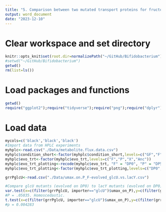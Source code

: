 ```yaml
---
title: "5. Comparison between two mutated transport proteins for fructose"
output: word_document
date: "2023-12-10"
---
```



# Clear workspace and set directory
```r
knitr::opts_knit$set(root.dir=normalizePath("~/GitHub/Bifidobacterium"))
#setwd("~/GitHub/Bifidobacterium")
getwd()
rm(list=ls())
```

# Load packages and functions
```r
getwd()
require("ggplot2");require("tidyverse");require("png");require("dplyr");require("grid");require("vegan");require("indicspecies");require("ggrepel");require("gridExtra")
```

# Load data
```r
mycols=c('black','black','black')
#Import data from HPLC experiments
myhplc<-read.csv("./Data/metabolite.flux.data.csv")
myhplc$condition_short<-factor(myhplc$condition_short,levels=c("GF","F"))
myhplc$evo_trt<-factor(myhplc$evo_trt,levels=c("F","P","X","Anc"))
myhplc$evo_trt_plotting<-recode(myhplc$evo_trt, "F" = "DP0", "P" = "DP5", "X" = "DP24", "Anc" = "Ancestor")
myhplc$evo_trt_plotting<-factor(myhplc$evo_trt_plotting,levels=c("DP0","DP5","DP24","Ancestor"))

grrPglcU<-read.csv("./Data/umax.on.P_F-evolved_glcU.vs.lacY.csv")
```

```r

#Compare glcU mutants (evolved on DP0) to lacY mutants (evolved on DP0) for growth rate when grown on DP5
var.test(x=c(filter(grrPglcU, importer=="glcU")$umax_on_P),y=c(filter(grrPglcU, importer=="lacY")$umax_on_P),ratio=1,alternative = "t")
#P = .05035. Homoscedastic.
t.test(x=c(filter(grrPglcU, importer=="glcU")$umax_on_P),y=c(filter(grrPglcU, importer=="lacY")$umax_on_P),mu=0,alternative = "t",paired=F,var.equal=T)
#p = 0.004283
```


